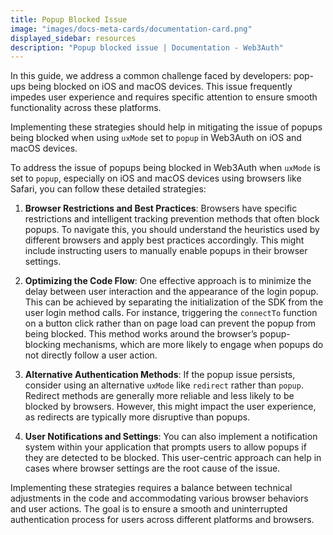 ```yaml
---
title: Popup Blocked Issue
image: "images/docs-meta-cards/documentation-card.png"
displayed_sidebar: resources
description: "Popup blocked issue | Documentation - Web3Auth"
---
```


In this guide, we address a common challenge faced by developers: pop-ups being blocked on iOS and macOS devices. This issue frequently impedes user
experience and requires specific attention to ensure smooth functionality across these platforms.

Implementing these strategies should help in mitigating the issue of popups being blocked when using `uxMode` set to `popup` in Web3Auth on iOS and
macOS devices.

To address the issue of popups being blocked in Web3Auth when `uxMode` is set to `popup`, especially on iOS and macOS devices using browsers like
Safari, you can follow these detailed strategies:

1. **Browser Restrictions and Best Practices**: Browsers have specific restrictions and intelligent tracking prevention methods that often block
   popups. To navigate this, you should understand the heuristics used by different browsers and apply best practices accordingly. This might include
   instructing users to manually enable popups in their browser settings.

2. **Optimizing the Code Flow**: One effective approach is to minimize the delay between user interaction and the appearance of the login popup. This
   can be achieved by separating the initialization of the SDK from the user login method calls. For instance, triggering the `connectTo` function on
   a button click rather than on page load can prevent the popup from being blocked. This method works around the browser’s popup-blocking mechanisms,
   which are more likely to engage when popups do not directly follow a user action.

3. **Alternative Authentication Methods**: If the popup issue persists, consider using an alternative `uxMode` like `redirect` rather than `popup`.
   Redirect methods are generally more reliable and less likely to be blocked by browsers. However, this might impact the user experience, as
   redirects are typically more disruptive than popups.

4. **User Notifications and Settings**: You can also implement a notification system within your application that prompts users to allow popups if
   they are detected to be blocked. This user-centric approach can help in cases where browser settings are the root cause of the issue.

Implementing these strategies requires a balance between technical adjustments in the code and accommodating various browser behaviors and user
actions. The goal is to ensure a smooth and uninterrupted authentication process for users across different platforms and browsers.
